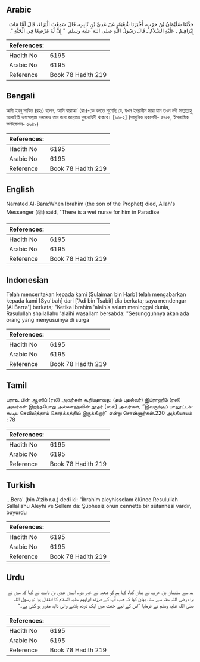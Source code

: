 ## Arabic


<div dir="rtl" lang="ar" style={{fontSize:'larger',backgroundColor:'#f8f9fa',padding:20}}>
حَدَّثَنَا سُلَيْمَانُ بْنُ حَرْبٍ، أَخْبَرَنَا شُعْبَةُ، عَنْ عَدِيِّ بْنِ ثَابِتٍ، قَالَ سَمِعْتُ الْبَرَاءَ، قَالَ لَمَّا مَاتَ إِبْرَاهِيمُ ـ عَلَيْهِ السَّلاَمُ ـ قَالَ رَسُولُ اللَّهِ صلى الله عليه وسلم ‏ "‏ إِنَّ لَهُ مُرْضِعًا فِي الْجَنَّةِ ‏"‏‏.‏
</div>
<div style={{backgroundColor:'#f8f9fa',padding:20, marginBottom: 10}}><table> <thead> <tr> <th>References:</th> <th></th> </tr> </thead> <tbody><tr><td>Hadith No</td><td>6195</td></tr><tr><td>Arabic No</td><td>6195</td></tr><tr><td>Reference</td><td>Book 78 Hadith 219</td></tr></tbody></table></div>

## Bengali


<div dir="ltr" lang="bn" style={{fontSize:'larger',backgroundColor:'#f8f9fa',padding:20}}>
আদী ইবনু সাবিত (রহঃ) বলেন, আমি বারাআ’ (রাঃ)-কে বলতে শুনেছি যে, যখন ইবরাহীম মারা যান তখন নবী সাল্লাল্লাহু আলাইহি ওয়াসাল্লাম বললেনঃ তার জন্য জান্নাতে দুগ্ধদায়িনী থাকবে। [১৩৮২] (আধুনিক প্রকাশনী- ৫৭৫৪, ইসলামিক ফাউন্ডেশন- ৫৬৪৯)
</div>
<div style={{backgroundColor:'#f8f9fa',padding:20, marginBottom: 10}}><table> <thead> <tr> <th>References:</th> <th></th> </tr> </thead> <tbody><tr><td>Hadith No</td><td>6195</td></tr><tr><td>Arabic No</td><td>6195</td></tr><tr><td>Reference</td><td>Book 78 Hadith 219</td></tr></tbody></table></div>

## English


<div dir="ltr" lang="en" style={{fontSize:'larger',backgroundColor:'#f8f9fa',padding:20}}>
Narrated Al-Bara:When Ibrahim (the son of the Prophet) died, Allah's Messenger (ﷺ) said, "There is a wet nurse for him in Paradise
</div>
<div style={{backgroundColor:'#f8f9fa',padding:20, marginBottom: 10}}><table> <thead> <tr> <th>References:</th> <th></th> </tr> </thead> <tbody><tr><td>Hadith No</td><td>6195</td></tr><tr><td>Arabic No</td><td>6195</td></tr><tr><td>Reference</td><td>Book 78 Hadith 219</td></tr></tbody></table></div>

## Indonesian


<div dir="ltr" lang="id" style={{fontSize:'larger',backgroundColor:'#f8f9fa',padding:20}}>
Telah menceritakan kepada kami [Sulaiman bin Harb] telah mengabarkan kepada kami [Syu'bah] dari ['Adi bin Tsabit] dia berkata; saya mendengar [Al Barra'] berkata; "Ketika Ibrahim 'alaihis salam meninggal dunia, Rasulullah shallallahu 'alaihi wasallam bersabda: "Sesungguhnya akan ada orang yang menyusuinya di surga
</div>
<div style={{backgroundColor:'#f8f9fa',padding:20, marginBottom: 10}}><table> <thead> <tr> <th>References:</th> <th></th> </tr> </thead> <tbody><tr><td>Hadith No</td><td>6195</td></tr><tr><td>Arabic No</td><td>6195</td></tr><tr><td>Reference</td><td>Book 78 Hadith 219</td></tr></tbody></table></div>

## Tamil


<div dir="ltr" lang="ta" style={{fontSize:'larger',backgroundColor:'#f8f9fa',padding:20}}>
பராஉ பின் ஆஸிப் (ரலி) அவர்கள் கூறியதாவது: (தம் புதல்வர்) இப்ராஹீம் (ரலி) அவர்கள் இறந்தபோது அல்லாஹ்வின் தூதர் (ஸல்) அவர்கள், “இவருக்குப் பாலூட்டக்கூடிய செவிலித்தாய் சொர்க்கத்தில் இருக்கிறார்” என்று சொன்னார்கள்.220 அத்தியாயம் : 78
</div>
<div style={{backgroundColor:'#f8f9fa',padding:20, marginBottom: 10}}><table> <thead> <tr> <th>References:</th> <th></th> </tr> </thead> <tbody><tr><td>Hadith No</td><td>6195</td></tr><tr><td>Arabic No</td><td>6195</td></tr><tr><td>Reference</td><td>Book 78 Hadith 219</td></tr></tbody></table></div>

## Turkish


<div dir="ltr" lang="tr" style={{fontSize:'larger',backgroundColor:'#f8f9fa',padding:20}}>
…Bera' (bin A’zib r.a.) dedi ki: "İbrahim aleyhisselam ölünce Resulullah Sallallahu Aleyhi ve Sellem da: Şüphesiz onun cennette bir sütannesi vardır, buyurdu
</div>
<div style={{backgroundColor:'#f8f9fa',padding:20, marginBottom: 10}}><table> <thead> <tr> <th>References:</th> <th></th> </tr> </thead> <tbody><tr><td>Hadith No</td><td>6195</td></tr><tr><td>Arabic No</td><td>6195</td></tr><tr><td>Reference</td><td>Book 78 Hadith 219</td></tr></tbody></table></div>

## Urdu


<div dir="rtl" lang="ur" style={{fontSize:'larger',backgroundColor:'#f8f9fa',padding:20}}>
ہم سے سلیمان بن حرب نے بیان کیا، کہا ہم کو شعبہ نے خبر دی، انہیں عدی بن ثابت نے کہا کہ میں نے براء رضی اللہ عنہ سے سنا، بیان کیا کہ جب آپ کے فرزند ابراہیم علیہ السلام کا انتقال ہوا تو رسول اللہ صلی اللہ علیہ وسلم نے فرمایا ”اس کے لیے جنت میں ایک دودھ پلانے والی دایہ مقرر ہو گئی ہے۔“
</div>
<div style={{backgroundColor:'#f8f9fa',padding:20, marginBottom: 10}}><table> <thead> <tr> <th>References:</th> <th></th> </tr> </thead> <tbody><tr><td>Hadith No</td><td>6195</td></tr><tr><td>Arabic No</td><td>6195</td></tr><tr><td>Reference</td><td>Book 78 Hadith 219</td></tr></tbody></table></div>